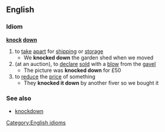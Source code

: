 ==English==
===Idiom===
'''[[knock]] [[down]]'''
#to [[take]] [[apart]] for [[shipping]] or [[storage]]
#* We '''knocked down''' the garden shed when we moved
#(at an auction), to [[declare]] [[sold]] with a [[blow]] from the [[gavel]]
#* The picture was '''knocked down''' for £50
#to [[reduce]] the [[price]] of something
#* They '''knocked it down''' by another fiver so we bought it
===See also===
*[[knockdown]]
[[Category:English idioms]]